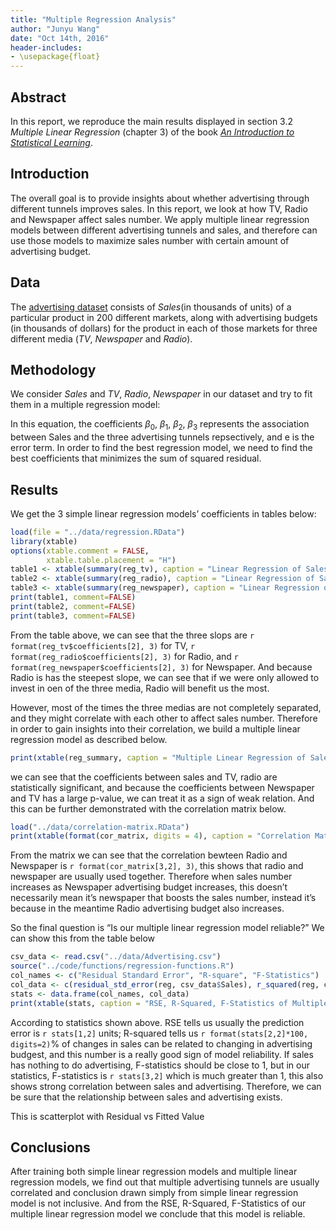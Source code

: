 ```yaml
---
title: "Multiple Regression Analysis"
author: "Junyu Wang"
date: "Oct 14th, 2016"
header-includes: 
- \usepackage{float}
---
```


## Abstract
In this report, we reproduce the main results displayed in section 3.2 *Multiple Linear Regression* (chapter 3) of the book *[An Introduction to Statistical Learning](http://www-bcf.usc.edu/~gareth/ISL/)*.

## Introduction
The overall goal is to provide insights about whether advertising through different tunnels improves sales. In this report, we look at how TV, Radio and Newspaper affect sales number. We apply multiple linear regression models between different advertising tunnels and sales, and therefore can use those models to maximize sales number with certain amount of advertising budget.

## Data
The [advertising dataset](http://www-bcf.usc.edu/~gareth/ISL/Advertising.csv) consists of _Sales_(in thousands of units) of a particular product in 200 different markets, along with advertising budgets (in thousands of dollars) for the product in each of those markets for three different media (_TV_, _Newspaper_ and _Radio_). 

## Methodology
We consider _Sales_ and _TV_, _Radio_, _Newspaper_ in our dataset and try to fit them in a multiple regression model:

\begin{center}

$Sales = \beta_0 + \beta_1TV + \beta_2Radio + \beta_3Newspaper + e$

\end{center}

In this equation, the coefficients $\beta_0$, $\beta_1$, $\beta_2$, $\beta_3$ represents the association between Sales and the three advertising tunnels repsectively, and e is the error term. In order to find the best regression model, we need to find the best coefficients that minimizes the sum of squared residual.

## Results
We get the 3 simple linear regression models' coefficients in tables below:
```r
load(file = "../data/regression.RData")
library(xtable)
options(xtable.comment = FALSE, 
        xtable.table.placement = "H")
table1 <- xtable(summary(reg_tv), caption = "Linear Regression of Sales on TV")
table2 <- xtable(summary(reg_radio), caption = "Linear Regression of Sales on Radio")
table3 <- xtable(summary(reg_newspaper), caption = "Linear Regression of Sales on Newspaper")
print(table1, comment=FALSE)
print(table2, comment=FALSE)
print(table3, comment=FALSE)
```
From the table above, we can see that the three slops are `r format(reg_tv$coefficients[2], 3)` for TV, `r format(reg_radio$coefficients[2], 3)` for Radio, and `r format(reg_newspaper$coefficients[2], 3)` for Newspaper. And because Radio is has the steepest slope, we can see that if we were only allowed to invest in oen of the three media, Radio will benefit us the most.

However, most of the times the three medias are not completely separated, and they might correlate with each other to affect sales number. Therefore in order to gain insights into their correlation, we build a multiple linear regression model as described below.
```r
print(xtable(reg_summary, caption = "Multiple Linear Regression of Sales on TV, Radio, Newspaper"))
```
we can see that the coefficients between sales and TV, radio are statistically significant, and because the coefficients between Newspaper and TV has a large p-value, we can treat it as a sign of weak relation. And this can be further demonstrated with the correlation matrix below.
```r
load("../data/correlation-matrix.RData")
print(xtable(format(cor_matrix, digits = 4), caption = "Correlation Matrix"))
```
From the matrix we can see that the correlation bewteen Radio and Newspaper is `r format(cor_matrix[3,2], 3)`, this shows that radio and newspaper are usually used together. Therefore when sales number increases as Newspaper advertising budget increases, this doesn't necessarily mean it's newspaper that boosts the sales number, instead it's because in the meantime Radio advertising budget also increases.

So the final question is "Is our multiple linear regression model reliable?" We can show this from the table below
```r
csv_data <- read.csv("../data/Advertising.csv")
source("../code/functions/regression-functions.R")
col_names <- c("Residual Standard Error", "R-square", "F-Statistics")
col_data <- c(residual_std_error(reg, csv_data$Sales), r_squared(reg, csv_data$Sales), f_statistic(reg, csv_data$Sales))
stats <- data.frame(col_names, col_data)
print(xtable(stats, caption = "RSE, R-Squared, F-Statistics of Multiple Linear Regression Model"))
```
According to statistics shown above. RSE tells us usually the prediction error is `r stats[1,2]` units; R-squared tells us `r format(stats[2,2]*100, digits=2)`% of changes in sales can be related to changing in advertising budgest, and this number is a really good sign of model reliability. If sales has nothing to do advertising, F-statistics should be close to 1, but in our statistics, F-statistics is `r stats[3,2]` which is much greater than 1, this also shows strong correlation between sales and advertising. Therefore, we can be sure that the relationship between sales and advertising exists.

This is scatterplot with Residual vs Fitted Value

\includegraphics[width=300pt]{../images/residual-plot.png}

## Conclusions
After training both simple linear regression models and multiple linear regression models, we find out that multiple advertising tunnels are usually correlated and conclusion drawn simply from simple linear regression model is not inclusive. And from the RSE, R-Squared, F-Statistics of our multiple linear regression model we conclude that this model is reliable.